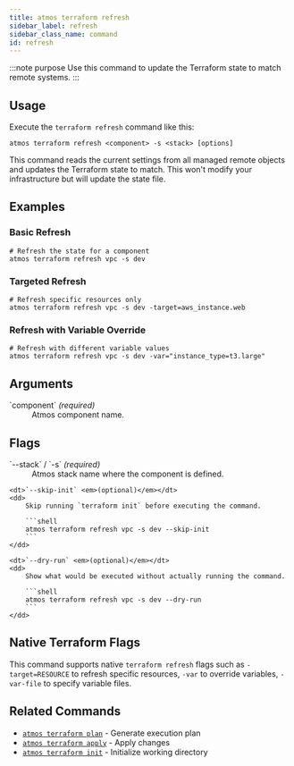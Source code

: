 ```yaml
---
title: atmos terraform refresh
sidebar_label: refresh
sidebar_class_name: command
id: refresh
---
```


:::note purpose
Use this command to update the Terraform state to match remote systems.
:::

<Screengrab title="atmos terraform refresh --help" slug="atmos-terraform-refresh--help" />

## Usage

Execute the `terraform refresh` command like this:

```shell
atmos terraform refresh <component> -s <stack> [options]
```

This command reads the current settings from all managed remote objects and updates the Terraform state to match. This won't modify your infrastructure but will update the state file.

## Examples

### Basic Refresh

```shell
# Refresh the state for a component
atmos terraform refresh vpc -s dev
```

### Targeted Refresh

```shell
# Refresh specific resources only
atmos terraform refresh vpc -s dev -target=aws_instance.web
```

### Refresh with Variable Override

```shell
# Refresh with different variable values
atmos terraform refresh vpc -s dev -var="instance_type=t3.large"
```

## Arguments

<dl>
    <dt>`component` <em>(required)</em></dt>
    <dd>
        Atmos component name.
    </dd>
</dl>

## Flags

<dl>
    <dt>`--stack` / `-s` <em>(required)</em></dt>
    <dd>
        Atmos stack name where the component is defined.
    </dd>

    <dt>`--skip-init` <em>(optional)</em></dt>
    <dd>
        Skip running `terraform init` before executing the command.

        ```shell
        atmos terraform refresh vpc -s dev --skip-init
        ```
    </dd>

    <dt>`--dry-run` <em>(optional)</em></dt>
    <dd>
        Show what would be executed without actually running the command.

        ```shell
        atmos terraform refresh vpc -s dev --dry-run
        ```
    </dd>
</dl>

## Native Terraform Flags

This command supports native `terraform refresh` flags such as `-target=RESOURCE` to refresh specific resources, `-var` to override variables, `-var-file` to specify variable files.

## Related Commands

- [`atmos terraform plan`](/cli/commands/terraform/terraform-plan) - Generate execution plan
- [`atmos terraform apply`](/cli/commands/terraform/terraform-apply) - Apply changes
- [`atmos terraform init`](/cli/commands/terraform/terraform-init) - Initialize working directory
